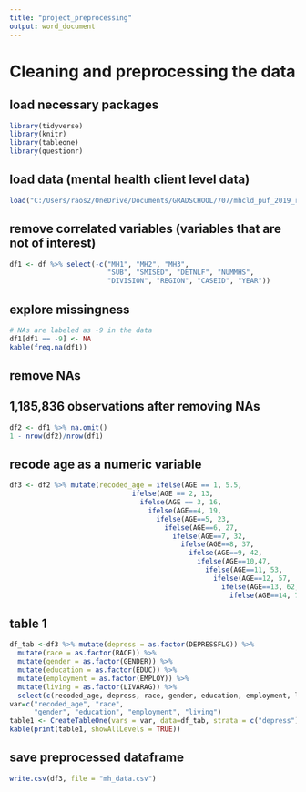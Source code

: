 ---
title: "project_preprocessing"
output: word_document
---
# Cleaning and preprocessing the data 
## load necessary packages
```{r}
library(tidyverse)
library(knitr)
library(tableone)
library(questionr)
```

## load data (mental health client level data)
```{r}
load("C:/Users/raos2/OneDrive/Documents/GRADSCHOOL/707/mhcld_puf_2019_r.RData")
```

## remove correlated variables (variables that are not of interest)
```{r}
df1 <- df %>% select(-c("MH1", "MH2", "MH3", 
                        "SUB", "SMISED", "DETNLF", "NUMMHS", 
                        "DIVISION", "REGION", "CASEID", "YEAR"))
```

## explore missingness
```{r}
# NAs are labeled as -9 in the data
df1[df1 == -9] <- NA 
kable(freq.na(df1))
```

## remove NAs
## 1,185,836 observations after removing NAs
```{r}
df2 <- df1 %>% na.omit()
1 - nrow(df2)/nrow(df1)
```

## recode age as a numeric variable
```{r}
df3 <- df2 %>% mutate(recoded_age = ifelse(AGE == 1, 5.5,
                              ifelse(AGE == 2, 13, 
                                ifelse(AGE == 3, 16, 
                                  ifelse(AGE==4, 19,
                                    ifelse(AGE==5, 23, 
                                      ifelse(AGE==6, 27,
                                        ifelse(AGE==7, 32, 
                                          ifelse(AGE==8, 37,
                                            ifelse(AGE==9, 42, 
                                              ifelse(AGE==10,47, 
                                                ifelse(AGE==11, 53, 
                                                  ifelse(AGE==12, 57, 
                                                    ifelse(AGE==13, 62, 
                                                      ifelse(AGE==14, 72, NA))))))))))))))) %>% select(-c(AGE))
```

## table 1
```{r}
df_tab <-df3 %>% mutate(depress = as.factor(DEPRESSFLG)) %>%
  mutate(race = as.factor(RACE)) %>%
  mutate(gender = as.factor(GENDER)) %>%
  mutate(education = as.factor(EDUC)) %>% 
  mutate(employment = as.factor(EMPLOY)) %>%
  mutate(living = as.factor(LIVARAG)) %>%
  select(c(recoded_age, depress, race, gender, education, employment, living))
var=c("recoded_age", "race", 
      "gender", "education", "employment", "living") 
table1 <- CreateTableOne(vars = var, data=df_tab, strata = c("depress"), addOverall = TRUE)
kable(print(table1, showAllLevels = TRUE))
```

## save preprocessed dataframe
```{r}
write.csv(df3, file = "mh_data.csv")
```

